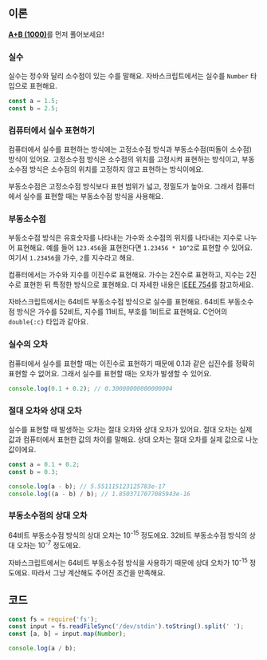 ## 이론

[**A+B (1000)**](../1000/js)를 먼저 풀어보세요!

### 실수

실수는 정수와 달리 소수점이 있는 수를 말해요. 자바스크립트에서는 실수를 `Number` 타입으로 표현해요.

```js
const a = 1.5;
const b = 2.5;
```

### 컴퓨터에서 실수 표현하기

컴퓨터에서 실수를 표현하는 방식에는 고정소수점 방식과 부동소수점(떠돌이 소수점) 방식이 있어요.
고정소수점 방식은 소수점의 위치를 고정시켜 표현하는 방식이고,
부동소수점 방식은 소수점의 위치를 고정하지 않고 표현하는 방식이에요.

부동소수점은 고정소수점 방식보다 표현 범위가 넓고, 정밀도가 높아요.
그래서 컴퓨터에서 실수를 표현할 때는 부동소수점 방식을 사용해요.

### 부동소수점

부동소수점 방식은 유효숫자를 나타내는 가수와 소수점의 위치를 나타내는 지수로 나누어 표현해요.
예를 들어 `123.456`을 표현한다면 `1.23456 * 10^2`로 표현할 수 있어요.
여기서 `1.23456`을 가수, `2`를 지수라고 해요.

컴퓨터에서는 가수와 지수를 이진수로 표현해요.
가수는 2진수로 표현하고, 지수는 2진수로 표현한 뒤 특정한 방식으로 표현해요.
더 자세한 내용은 [IEEE 754](https://ko.wikipedia.org/wiki/IEEE_754)를 참고하세요.

자바스크립트에서는 64비트 부동소수점 방식으로 실수를 표현해요.
64비트 부동소수점 방식은 가수를 52비트, 지수를 11비트, 부호를 1비트로 표현해요.
C언어의 `double{:c}` 타입과 같아요.

### 실수의 오차

컴퓨터에서 실수를 표현할 때는 이진수로 표현하기 때문에 0.1과 같은 십진수를 정확히 표현할 수 없어요.
그래서 실수를 표현할 때는 오차가 발생할 수 있어요.

```js
console.log(0.1 + 0.2); // 0.30000000000000004
```

### 절대 오차와 상대 오차

실수를 표현할 때 발생하는 오차는 절대 오차와 상대 오차가 있어요.
절대 오차는 실제 값과 컴퓨터에서 표현한 값의 차이를 말해요.
상대 오차는 절대 오차를 실제 값으로 나눈 값이에요.

```js
const a = 0.1 + 0.2;
const b = 0.3;

console.log(a - b); // 5.551115123125783e-17
console.log((a - b) / b); // 1.8503717077085943e-16
```

### 부동소수점의 상대 오차

64비트 부동소수점 방식의 상대 오차는 10<sup>-15</sup> 정도에요.
32비트 부동소수점 방식의 상대 오차는 10<sup>-7</sup> 정도에요.

자바스크립트에서는 64비트 부동소수점 방식을 사용하기 때문에 상대 오차가 10<sup>-15</sup> 정도에요.
따라서 그냥 계산해도 주어진 조건을 만족해요.

## 코드

```js
const fs = require('fs');
const input = fs.readFileSync('/dev/stdin').toString().split(' ');
const [a, b] = input.map(Number);

console.log(a / b);
```
